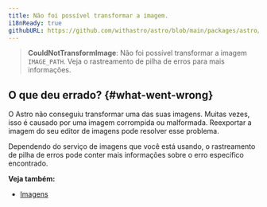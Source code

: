 ```yaml
---
title: Não foi possível transformar a imagem.
i18nReady: true
githubURL: https://github.com/withastro/astro/blob/main/packages/astro/src/core/errors/errors-data.ts
---
```


> **CouldNotTransformImage**: Não foi possível transformar a imagem `IMAGE_PATH`. Veja o rastreamento de pilha de erros para mais informações.
## O que deu errado? \{#what-went-wrong\}
O Astro não conseguiu transformar uma das suas imagens. Muitas vezes, isso é causado por uma imagem corrompida ou malformada. Reexportar a imagem do seu editor de imagens pode resolver esse problema.

Dependendo do serviço de imagens que você está usando, o rastreamento de pilha de erros pode conter mais informações sobre o erro específico encontrado.

**Veja também:**
-  [Imagens](/pt-br/guides/images/)
